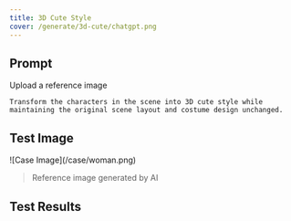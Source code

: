 ```yaml
---
title: 3D Cute Style
cover: /generate/3d-cute/chatgpt.png
---
```


## Prompt

Upload a reference image

```text
Transform the characters in the scene into 3D cute style while maintaining the original scene layout and costume design unchanged.
```

## Test Image

<div className="w-[30%] mx-auto">
![Case Image](/case/woman.png)
</div>

> Reference image generated by AI

## Test Results

<ImagePreview>
  <ImageCase imageUrl="/generate/3d-cute/chatgpt.png" modelName="ChatGPT" />
  <ImageCase imageUrl="/generate/3d-cute/doubao.png" modelName="doubao" />
  <ImageCase imageUrl="/generate/3d-cute/jimeng.jpeg" modelName="jimeng" />
</ImagePreview>
